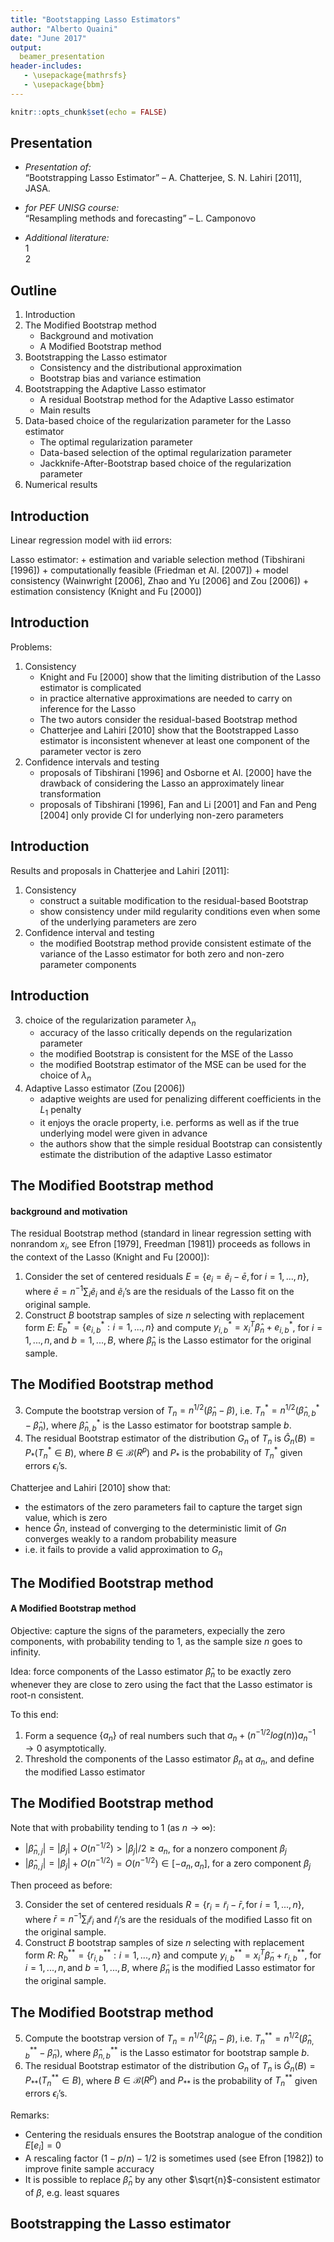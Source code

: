 ```yaml
---
title: "Bootstapping Lasso Estimators"
author: "Alberto Quaini"
date: "June 2017"
output:
  beamer_presentation
header-includes:
   - \usepackage{mathrsfs}
   - \usepackage{bbm}
---
```


```r
knitr::opts_chunk$set(echo = FALSE)
```


## Presentation


* _Presentation of:_  
"Bootstrapping Lasso Estimator" -- A. Chatterjee, S. N. Lahiri [2011], JASA.  

* _for PEF UNISG course:_  
"Resampling methods and forecasting" -- L. Camponovo

* _Additional literature:_   
1  
2


## Outline

1. Introduction
2. The Modified Bootstrap method
    + Background and motivation
    + A Modified Bootstrap method
3. Bootstrapping the Lasso estimator
    + Consistency and the distributional approximation
    + Bootstrap bias and variance estimation
4. Bootstrapping the Adaptive Lasso estimator
    + A residual Bootstrap method for the Adaptive Lasso estimator
    + Main results
5. Data-based choice of the regularization parameter for the Lasso estimator
    + The optimal regularization parameter
    + Data-based selection of the optimal regularization parameter
    + Jackknife-After-Bootstrap based choice of the regularization parameter
6. Numerical results


## Introduction

Linear regression model with iid errors:
\begin{equation}
y_i = x_i^T \beta + \epsilon_i, \qquad i=1,...,n
\end{equation}

Lasso estimator:
\begin{equation}
\hat{\beta}_n = argmin_{u \in R^p} \sum_{i=1}^n (y_i - x_i^T u)^2 
+ \lambda_n \sum_{j=1}^p |u_j|
\end{equation}
  + estimation and variable selection method (Tibshirani [1996])
  + computationally feasible (Friedman et Al. [2007])
  + model consistency (Wainwright [2006], Zhao and Yu [2006] and Zou [2006])
  + estimation consistency (Knight and Fu [2000])

## Introduction

Problems:  

1. Consistency
    + Knight and Fu [2000] show that the limiting distribution of the Lasso estimator is complicated
    + in practice alternative approximations are needed to carry on inference for the Lasso
    + The two autors consider the residual-based Bootstrap method
    + Chatterjee and Lahiri [2010] show that the Bootstrapped Lasso estimator is inconsistent whenever at least one component of the parameter vector is zero

2. Confidence intervals and testing
    + proposals of Tibshirani [1996] and Osborne et Al. [2000] have the drawback of considering the Lasso an approximately linear transformation
    + proposals of Tibshirani [1996], Fan and Li [2001] and Fan and Peng [2004] only provide CI for underlying non-zero parameters


## Introduction

Results and proposals in Chatterjee and Lahiri [2011]:  

1. Consistency  
    + construct a suitable modification to the residual-based Bootstrap 
    + show consistency under mild regularity conditions even when some of the underlying parameters are zero

2. Confidence interval and testing
    + the modified Bootstrap method provide consistent estimate of the variance of the Lasso estimator for both zero and non-zero parameter components


## Introduction

3. choice of the regularization parameter $\lambda_n$
    + accuracy of the lasso critically depends on the regularization parameter
    + the modified Bootstrap is consistent for the MSE of the Lasso
    + the modified Bootstrap estimator of the MSE can be used for the choice of $\lambda_n$
    
4. Adaptive Lasso estimator (Zou [2006])
    + adaptive weights are used for penalizing different coefficients in the $L_1$ penalty
    + it enjoys the oracle property, i.e. performs as well as if the true underlying model were given in advance
    + the authors show that the simple residual Bootstrap can consistently estimate the distribution of the adaptive Lasso estimator
    

## The Modified Bootstrap method

#### background and motivation

The residual Bootstrap method (standard in linear regression setting with nonrandom $x_i$, see Efron [1979], Freedman [1981]) proceeds as follows in the context of the Lasso (Knight and Fu [2000]):

1. Consider the set of centered residuals $E = \{ e_i = \tilde{e}_i - \bar{e}, \text{for } i=1,...,n \}$, where $\bar{e} = n^{-1} \sum_i \tilde{e}_i$ and $\tilde{e}_i$'s are the residuals of the Lasso fit on the original sample.
2. Construct $B$ bootstrap samples of size $n$ selecting with replacement form $E$: $E_b^* = \{e_{i,b}^*: i=1,...,n \}$ and compute $y_{i,b}^* = x_i^T \hat{\beta}_n + e_{i,b}^*$, for $i=1,...,n, \text{and } b=1,...,B$, where $\hat{\beta}_n$ is the Lasso estimator for the original sample.


## The Modified Bootstrap method

3. Compute the bootstrap version of $T_n = n^{1/2}(\hat{\beta}_n - \beta)$, i.e. $T_n^* = n^{1/2}(\hat{\beta}_{n,b}^* - \hat{\beta}_n)$, where $\hat{\beta}_{n,b}^*$ is the Lasso estimator for bootstrap sample $b$. 
4. The residual Bootstrap estimator of the distribution $G_n$ of $T_n$ is $\hat{G}_n(B) = P_*(T_n^* \in B)$, where $B \in \mathscr{B}(R^p)$ and $P_*$ is the probability of $T_n^*$ given errors $\epsilon_i$'s.

Chatterjee and Lahiri [2010] show that:

* the estimators of the zero parameters fail to capture the target sign value, which is zero
* hence $\hat{G}n$, instead of converging to the deterministic limit of $Gn$ converges weakly to a random probability measure
* i.e. it fails to provide a valid approximation to $G_n$


## The Modified Bootstrap method

#### A Modified Bootstrap method

Objective: capture the signs of the parameters, expecially the zero components, with probability tending to 1, as the sample size $n$ goes to infinity.

Idea: force components of the Lasso estimator $\hat{\beta}_n$ to be exactly zero whenever they are close to zero using the fact that the Lasso estimator is root-n consistent.

To this end:

1. Form a sequence $\{a_n\}$ of real numbers such that $a_n + (n^{-1/2} log(n)) a_n^{-1} \rightarrow 0$ asymptotically.
2. Threshold the components of the Lasso estimator $\beta_n$ at $a_n$, and define the modified Lasso estimator 
\begin{equation}
\tilde{\beta}_{n,j} = \beta_{n,j} \mathbbm{1}(\beta_{n,j} \geq a_n), \text{for } j=1,...,p.
\end{equation}


## The Modified Bootstrap method

Note that with probability tending to 1 (as $n \rightarrow \infty$):

* $|\hat{\beta}_{n,j}| = |\beta_j| + O(n^{-1/2}) > |\beta_j|/2 \geq a_n$, for a nonzero component $\beta_j$
* $|\hat{\beta}_{n,j}| = |\beta_j| + O(n^{-1/2}) = O(n^{-1/2}) \in [-a_n, a_n]$, for a zero component $\beta_j$

Then proceed as before:

3. Consider the set of centered residuals $R = \{ r_i = \tilde{r}_i - \bar{r}, \text{for } i=1,...,n \}$, where $\bar{r} = n^{-1} \sum_i \tilde{r}_i$ and $\tilde{r}_i$'s are the residuals of the modified Lasso fit on the original sample.
4. Construct $B$ bootstrap samples of size $n$ selecting with replacement form $R$: $R_b^{**} = \{r_{i,b}^{**}: i=1,...,n \}$ and compute $y_{i,b}^{**} = x_i^T \tilde{\beta}_n + r_{i,b}^{**}$, for $i=1,...,n, \text{and } b=1,...,B$, where $\tilde{\beta}_n$ is the modified Lasso estimator for the original sample.


## The Modified Bootstrap method

5. Compute the bootstrap version of $T_n = n^{1/2}(\hat{\beta}_n - \beta)$, i.e. $T_n^{**} = n^{1/2}(\hat{\beta}_{n,b}^{**} - \tilde{\beta}_n)$, where $\hat{\beta}_{n,b}^{**}$ is the Lasso estimator for bootstrap sample $b$. 
6. The residual Bootstrap estimator of the distribution $G_n$ of $T_n$ is $\tilde{G}_n(B) = P_{**}(T_n^{**} \in B)$, where $B \in \mathscr{B}(R^p)$ and $P_{**}$ is the probability of $T_n^{**}$ given errors $\epsilon_i$'s.

Remarks:

* Centering the residuals ensures the Bootstrap analogue of the condition $E[e_i]=0$
* A rescaling factor $(1 - p/n) - 1/2$ is sometimes used (see Efron [1982]) to improve finite sample accuracy
* It is possible to replace $\hat{\beta}_n$ by any other $\sqrt{n}$-consistent estimator of $\beta$, e.g. least squares


## Bootstrapping the Lasso estimator
